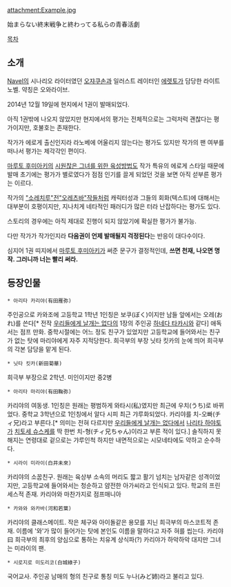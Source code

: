 attachment:Example.jpg

始まらない終末戦争と終わってる私らの青春活劇

[[목차]]


== 소개 ==

[[Navel]]의 시나리오 라이터였던 [[오쟈쿠손]]과 일러스트 레이터인 [[에렛토]]가 담당한 라이트노벨. 약칭은 오와라이브.

2014년 12월 19일에 현지에서 1권이 발매되었다.

아직 1권밖에 나오지 않았지만 현지에서의 평가는 전체적으로는 그럭저럭 괜찮다는 평가이지만, 호불호는 존재한다.

작가가 에로게 출신인지라 라노베에 어울리지 않는다는 평가도 있지만 작가의 팬 여부를 떠나서 평가는 제각각인 편이다.

[[마루토 후미아키]]의 [[시원찮은 그녀를 위한 육성방법]]도 작가 특유의 에로게 스타일 때문에 발매 초기에는 평가가 별로였다가 점점 인기를 끌게 되었던 것을 보면 아직 섣부른 평가는 이르다. 

작가의 [["소레치루"전]][["오레츠바"작]]들처럼 캐릭터성과 그들의 회화(텍스트)에 대해서는 대부분이 호평이지만, 지나치게 네타적인 패러디가 많은 터라 난잡하다는 평가도 있다.

스토리의 경우에는 아직 제대로 진행이 되지 않았기에 확실한 평가가 불가능.

다만 작가가 작가인지라 '''다음권이 언제 발매될지 걱정된다'''는 반응이 대다수이다.

심지어 1권 띠지에서 [[마루토 후미아키]]가 써준 문구가 결정적인데, '''쓰면 천재, 나오면 명작. 그러니까 너는 빨리 써라.'''


== 등장인물 ==

 * 아리타 카리야(有田雁弥)
주인공으로 카와조에 고등학교 1학년
1인칭은 보쿠(ぼく)이지만 남들 앞에서는 오레(おれ)를 쓴다[* 전작 [[우리들에게 날개는 없다]]의 1장의 주인공 [[하네다 타카시]]와 같다]
애독서는 점프 만화.
중학시절에는 어느 정도 친구가 있었지만 고등학교에 들어와서는 친구가 없는 탓에 마리야에게 자주 지적당한다.
희극부의 부장 닛타 킷카의 눈에 띄어 희극부의 각본 담당을 맡게 된다.

 * 닛타 킷카(新田菊華)
희극부 부장으로 2학년.
미인이지만 중2병

 * 아리타 마리야(有田鞠弥)
카리야의 여동생.
1인칭은 원래는 평범하게 와타시(私)였지만 최근에 우치(うち)로 바뀌었다.
중학교 3학년으로 1인칭에서 알다 시피 최근 갸루화되었다.
카리야를 치-오빠(チィ兄)라고 부른다.[* 의미는 전혀 다르지만 [[우리들에게 날개는 없다]]에서 [[나리타 하야토]]가 [[치토세 슈스케]]를 딱 한번 치-형(チィ兄ちゃん)이라고 부른 적이 있다.]
솔직하지 못해지는 연령대로 겉으로는 갸루인척 하지만 내면적으로는 시모네타에도 약하고 순수하다.

 * 시라이 미라이(白井未來)
카리야의 소꿉친구.
원래는 육상부 소속의 머리도 짧고 활기 넘치는 남자같은 성격이었지만, 고등학교에 들어와서는 청순하고 얌전한 아가씨라고 인식되고 있다.
학교의 프린세스적 존재.
카리야와 마찬가지로 점프매니아

 * 카와와 와카바(河和若葉)
카리야의 클래스메이트.
작은 체구와 아이돌같은 용모를 지닌 희극부의 마스코트적 존재.
이름에 '와'가 많이 들어가는 탓에 본인도 이름을 말하다고 자주 혀를 씹는다.
카리야 曰 희극부의 최후의 양심으로 통하는 치유계 상식파(?)
카리야가 하악하악 대지만 그녀는 미라이의 팬.

 * 시로지로 미도리코(白城綠子)
국어교사.
주인공 남매의 형의 친구로 통칭 미도 누나(みど姉)라고 불리고 있다.
